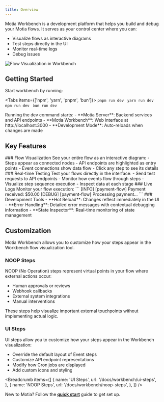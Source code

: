 ```yaml
---
title: Overview
---
```


Motia Workbench is a development platform that helps you build and debug your Motia flows. It serves as your control center where you can:

- Visualize flows as interactive diagrams
- Test steps directly in the UI
- Monitor real-time logs
- Debug issues

![Flow Visualization in Workbench](./../img/demo-workbench.png)

## Getting Started

Start workbench by running:

<Tabs items={['npm', 'yarn', 'pnpm', 'bun']}>
  <Tab value="pnpm">```pnpm run dev ```</Tab>
  <Tab value="yarn">```yarn run dev ```</Tab>
  <Tab value="npm">```npm run dev ```</Tab>
  <Tab value="bun">```bun run dev ```</Tab>
</Tabs>

<Callout>
  Running the dev command starts: - **Motia Server**: Backend services and API endpoints - **Motia Workbench**: Web
  interface at http://localhost:3000 - **Development Mode**: Auto-reloads when changes are made
</Callout>

## Key Features

<Steps>
  <Step>
  ### Flow Visualization
  See your entire flow as an interactive diagram:
  - Steps appear as connected nodes
  - API endpoints are highlighted as entry points
  - Event connections show data flow
  - Click any step to see its details
  </Step>

<Step>
  ### Real-time Testing Test your flows directly in the interface: - Send test requests to API endpoints - Monitor how
  events flow through steps - Visualize step sequence execution - Inspect data at each stage
</Step>

<Step>
  ### Live Logs Monitor your flow execution: ``` [INFO] [payment-flow] Payment received: $50.00 [DEBUG] [payment-flow]
  Processing payment... ```
</Step>

  <Step>
   ### Development Tools
  - **Hot Reload**: Changes reflect immediately in the UI
  - **Error Handling**: Detailed error messages with contextual debugging information
  - **State Inspector**: Real-time monitoring of state management
  </Step>
</Steps>

## Customization

Motia Workbench allows you to customize how your steps appear in the Workbench flow visualization tool.

### NOOP Steps

NOOP (No Operation) steps represent virtual points in your flow where external actions occur:

- Human approvals or reviews
- Webhook callbacks
- External system integrations
- Manual interventions

These steps help visualize important external touchpoints without implementing actual logic.

### UI Steps

UI steps allow you to customize how your steps appear in the Workbench visualization:

- Override the default layout of Event steps
- Customize API endpoint representations
- Modify how Cron jobs are displayed
- Add custom icons and styling

<Breadcrumb
  items={[
    {
      name: 'UI Steps',
      url: '/docs/workbench/ui-steps',
    },
    {
      name: 'NOOP Steps',
      url: '/docs/workbench/noop-steps',
    },
  ]}
/>

<Callout>New to Motia? Follow the **[quick start](/docs/getting-started/quick-start)** guide to get set up.</Callout>
